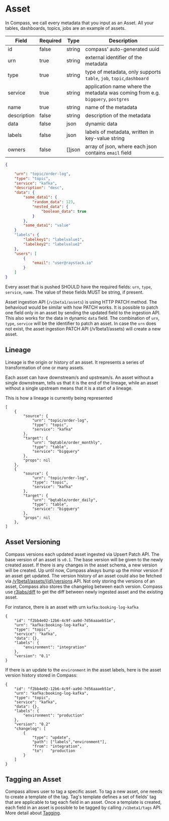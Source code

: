 
# Asset

In Compass, we call every metadata that you input as an Asset. All your tables, dashboards, topics, jobs are an example of assets.

<Tabs>
<TabItem value="table" label="Table View">

| Field       | Required | Type   | Description                                                                     |
| ----------- | -------- | ------ | ------------------------------------------------------------------------------- |
| id          | false    | string | compass' auto-generated uuid                                                    |
| urn         | true     | string | external identifier of the metadata                                             |
| type        | true     | string | type of metadata, only supports `table`, `job`, `topic`,`dashboard`             |
| service     | true     | string | application name where the metadata was coming from e.g. `bigquery`, `postgres` |
| name        | true     | string | name of the metadata                                                            |
| description | false    | string | description of the metadata                                                     |
| data        | false    | json   | dynamic data                                                                    |
| labels      | false    | json   | labels of metadata, written in key-value string                                 |
| owners      | false    | []json | array of json, where each json contains `email` field                           |

</TabItem>
<TabItem value="json" label="JSON">

```json
{

    "urn": "topic/order-log",
    "type": "topic",
    "service": "kafka",
    "description": "desc",
    "data": {
        "some_data1": {
            "random_data": 123,
            "nested_data": {
                "boolean_data": true
            }
        },
        "some_data1": "value"
    }
    "labels": {
        "labelkey1": "labelvalue1",
        "labelkey2": "labelvalue2"
    },
    "users": [
        {
            "email": "user@raystack.io"
        }
    ]
}
```

</TabItem>
</Tabs>

Every asset that is pushed SHOULD have the required fields: `urn`, `type`, `service`, `name`. The value of these fields MUST be string, if present.

Asset ingestion API (`/v1beta1/assets`) is using HTTP PATCH method. The behavioud would be similar with how PATCH works. It is possible to patch one field only in an asset by sending the updated field to the ingestion API. This also works for the data in dynamic `data` field. The combination of `urn`, `type`, `service` will be the identifier to patch an asset.
In case the `urn` does not exist, the asset ingestion PATCH API \(/v1beta1/assets\) will create a new asset.

## Lineage

Lineage is the origin or history of an asset. It represents a series of transformation of one or many assets.

Each asset can have downstream/s and upstream/s. An asset without a single downstream, tells us that it is the end of the lineage, while an asset without a single upstream means that it is a start of a lineage.

This is how a lineage is currently being represented

```text
[
    {
        "source": {
            "urn": "topic/order-log",
            "type": "topic",
            "service": "kafka"
        },
        "target": {
            "urn": "bqtable/order_monthly",
            "type": "table",
            "service": "bigquery"
        },
        "props": nil
    },
    {
        "source": {
            "urn": "topic/order-log",
            "type": "topic",
            "service": "kafka"
        },
        "target": {
            "urn": "bqtable/order_daily",
            "type": "table",
            "service": "bigquery"
        },
        "props": nil
    },
]
```

## Asset Versioning

Compass versions each updated asset ingested via Upsert Patch API. The base version of an asset is `v0.1`. The base version will be given to the newly created asset. If there is any changes in the asset schema, a new version will be created.
Up until now, Compass always bump up the minor version if an asset get updated. The version history of an asset could also be fetched via [/v1beta1/assets/{id}/versions](https://github.com/raystack/compass/blob/main/third_party/OpenAPI/compass.swagger.json) API.
Not only storing the versions of an asset, Compass also stores the changelog between each version. Compass use [r3labs/diff](https://github.com/r3labs/diff) to get the diff between newly ingested asset and the existing asset.

For instance, there is an asset with urn `kafka:booking-log-kafka`

```text
{
    "id": "f2bb4e02-12b6-4c9f-aa9d-7d56aaaeb51e",
    "urn": "kafka:booking-log-kafka",
    "type": "topic",
    "service": "kafka",
    "data": {},
    "labels": {
        "environment": "integration"
    },
    "version": "0.1"
}
```

If there is an update to the `environment` in the asset labels, here is the asset version history stored in Compass:

```text
{
    "id": "f2bb4e02-12b6-4c9f-aa9d-7d56aaaeb51e",
    "urn": "kafka:booking-log-kafka",
    "type": "topic",
    "service": "kafka",
    "data": {},
    "labels": {
        "environment": "production"
    },
    "version": "0.2"
    "changelog": [
        {
            "type": "update",
            "path": ["labels","environment"],
            "from": "integration",
            "to":   "production
        }
    ]
}
```

## Tagging an Asset

Compass allows user to tag a specific asset. To tag a new asset, one needs to create a template of the tag. Tag's template defines a set of fields' tag that are applicable to tag each field in an asset.
Once a template is created, each field in an asset is possible to be tagged by calling `/v1beta1/tags` API. More detail about [Tagging](../guides/tagging.md).
